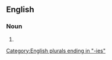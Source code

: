 ==English==

===Noun===
{{head|en|noun plural form}}

# {{plural of|teaberry|lang=en}}

[[Category:English plurals ending in "-ies"]]